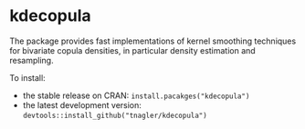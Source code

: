 # kdecopula

The package provides fast implementations of kernel smoothing techniques for bivariate copula densities, in particular density estimation and resampling.


To install:

* the stable release on CRAN: `install.pacakges("kdecopula")`
* the latest development version: `devtools::install_github("tnagler/kdecopula")`


